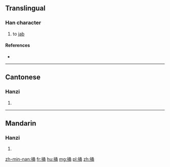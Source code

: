 ==Translingual==

===Han character===
{{Han char|rn=64|rad=手|as=07|sn=10|four=5702<sub>7</sub>|canj=手弓戈月 (QNIB)|ids=⿰[[扌]][[甬]]}}

# to [[jab]]

====References====
* {{Han ref|kx=0433.060|dkj=12130|dj=0782.180|hdz=31888.040|uh=6345|ud=25413|bh=D1B6|bd=53686}}

----

==Cantonese==

===Hanzi===
{{yue-hanzi|jyut=tong2|y=tong2}}

# {{defn|lang=yue|sort=手07}}

----

==Mandarin==

===Hanzi===
{{cmn-hanzi|pin=[[luō]] ([[luo1]]), [[lǚ]] ([[lü3]]), [[tǒng]] ([[tong3]])|wg=lo<sup>1</sup>, lü<sup>3</sup>, t'ung<sup>3</sup>}}

# {{defn|lang=cmn|sort=手07}}

[[zh-min-nan:捅]]
[[fr:捅]]
[[hu:捅]]
[[mg:捅]]
[[pl:捅]]
[[zh:捅]]